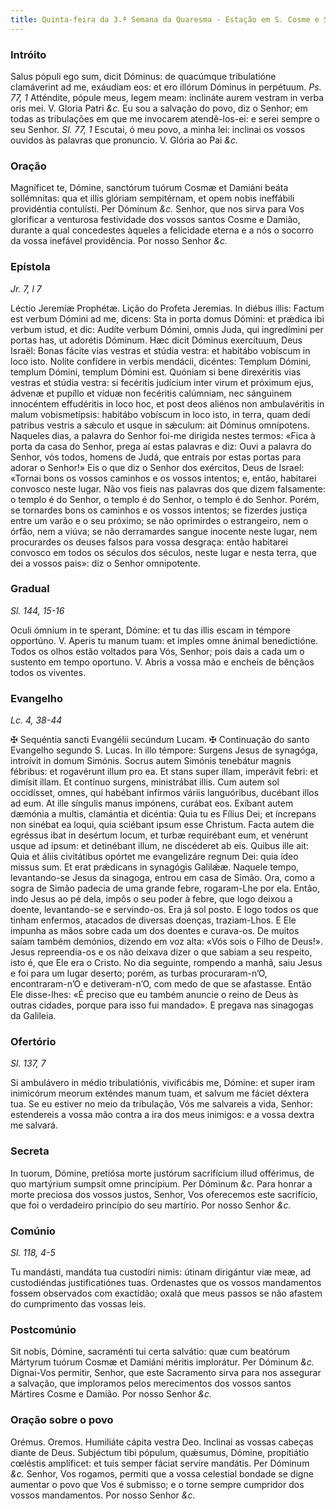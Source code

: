 ```yaml
---
title: Quinta-feira da 3.ª Semana da Quaresma - Estação em S. Cosme e S. Damião
---
```


### Intróito

<div class="grid grid-cols-2 gap-5">
  <span class="text-justify">
    Salus pópuli ego sum, dicit Dóminus: de quacúmque tribulatióne clamáverint
    ad me, exáudiam eos: et ero illórum Dóminus in perpétuum. <em>Ps. 77, 1</em>
    Atténdite, pópule meus, legem meam: inclináte aurem vestram in verba oris mei.
    V. Gloria Patri <em>&c.</em>
  </span>
  <span class="text-justify">
    Eu sou a salvação do povo, diz o Senhor; em todas as tribulações em que me
    invocarem atendê-los-ei: e serei sempre o seu Senhor. <em>Sl. 77, 1</em>
    Escutai, ó meu povo, a minha lei: inclinai os vossos ouvidos às palavras que
    pronuncio. V. Glória ao Pai <em>&c.</em>
  </span>
</div>

### Oração

<div class="grid grid-cols-2 gap-5">
  <span class="text-justify">
    Magníficet te, Dómine, sanctórum tuórum Cosmæ et Damiáni beáta sollémnitas:
    qua et illis glóriam sempitérnam, et opem nobis ineffábili providéntia
    contulísti. Per Dóminum <em>&c.</em>
  </span>
  <span class="text-justify">
    Senhor, que nos sirva para Vos glorificar a venturosa festividade dos vossos
    santos Cosme e Damião, durante a qual concedestes àqueles a felicidade
    eterna e a nós o socorro da vossa inefável providência. Por nosso Senhor
    <em>&c.</em>
  </span>
</div>

### Epístola 

_Jr. 7, l 7_

<div class="grid grid-cols-2 gap-5">
  <span class="text-justify">Léctio Jeremíæ Prophétæ.</span>
  <span class="text-justify">Lição do Profeta Jeremias.</span>
  <span class="text-justify">
    In diébus illis: Factum est verbum Dómini ad me, dicens: Sta in porta domus
    Dómini: et prǽdica ibi verbum istud, et dic: Audíte verbum Dómini, omnis
    Juda, qui ingredímini per portas has, ut adorétis Dóminum. Hæc dicit Dóminus
    exercítuum, Deus Israël: Bonas fácite vias vestras et stúdia vestra: et
    habitábo vobíscum in loco isto. Nolíte confídere in verbis mendácii,
    dicéntes: Templum Dómini, templum Dómini, templum Dómini est. Quóniam si
    bene direxéritis vias vestras et stúdia vestra: si fecéritis judícium inter
    virum et próximum ejus, ádvenæ et pupíllo et víduæ non fecéritis calúmniam,
    nec sánguinem innocéntem effudéritis in loco hoc, et post deos aliénos non
    ambulavéritis in malum vobismetípsis: habitábo vobíscum in loco isto, in
    terra, quam dedi patribus vestris a sǽculo et usque in sǽculum: ait Dóminus
    omnípotens.
  </span>
  <span class="text-justify">
    Naqueles dias, a palavra do Senhor foi-me dirigida nestes termos: «Fica à
    porta da casa do Senhor, prega aí estas palavras e diz: Ouvi a palavra do
    Senhor, vós todos, homens de Judá, que entrais por estas portas para adorar
    o Senhor!» Eis o que diz o Senhor dos exércitos, Deus de Israel: «Tornai
    bons os vossos caminhos e os vossos intentos; e, então, habitarei convosco
    neste lugar. Não vos fieis nas palavras dos que dizem falsamente: o templo é
    do Senhor, o templo é do Senhor, o templo é do Senhor. Porém, se tornardes
    bons os caminhos e os vossos intentos; se fizerdes justiça entre um varão e
    o seu próximo; se não oprimirdes o estrangeiro, nem o órfão, nem a viúva; se
    não derramardes sangue inocente neste lugar, nem procurardes os deuses
    falsos para vossa desgraça: então habitarei convosco em todos os séculos dos
    séculos, neste lugar e nesta terra, que dei a vossos pais»: diz o Senhor
    omnipotente.
  </span>
</div>

### Gradual 

_Sl. 144, 15-16_

<div class="grid grid-cols-2 gap-5">
  <span class="text-justify">
    Oculi ómnium in te sperant, Dómine: et tu das illis escam in témpore
    opportúno. V. Aperis tu manum tuam: et imples omne ánimal benedictióne.
  </span>
  <span class="text-justify">
    Todos os olhos estão voltados para Vós, Senhor; pois dais a cada um o
    sustento em tempo oportuno. V. Abris a vossa mão e encheis de bênçãos todos
    os viventes.
  </span>
</div>

### Evangelho 

_Lc. 4, 38-44_

<div class="grid grid-cols-2 gap-5">
  <span class="text-justify">
    <span class="text-red-500">&#10016;</span> Sequéntia sancti Evangélii
    secúndum Lucam.
  </span>
  <span class="text-justify">
    <span class="text-red-500">&#10016;</span> Continuação do santo Evangelho
    segundo S. Lucas.
  </span>
  <span class="text-justify">
    In illo témpore: Surgens Jesus de synagóga, introívit in domum Simónis.
    Socrus autem Simónis tenebátur magnis fébribus: et rogavérunt illum pro ea.
    Et stans super illam, imperávit febri: et dimísit illam. Et contínuo
    surgens, ministrábat illis. Cum autem sol occidísset, omnes, qui habébant
    infírmos váriis languóribus, ducébant illos ad eum. At ille síngulis manus
    impónens, curábat eos. Exíbant autem dæmónia a multis, clamántia et
    dicéntia: Quia tu es Fílius Dei; et íncrepans non sinébat ea loqui, quia
    sciébant ipsum esse Christum. Facta autem die egréssus ibat in desértum
    locum, et turbæ requirébant eum, et venérunt usque ad ipsum: et detinébant
    illum, ne discéderet ab eis. Quibus ille ait: Quia et áliis civitátibus
    opórtet me evangelizáre regnum Dei: quia ídeo missus sum. Et erat prǽdicans
    in synagógis Galilǽæ.
  </span>
  <span class="text-justify">
    Naquele tempo, levantando-se Jesus da sinagoga, entrou em casa de Simão.
    Ora, como a sogra de Simão padecia de uma grande febre, rogaram-Lhe por ela.
    Então, indo Jesus ao pé dela, impôs o seu poder à febre, que logo deixou a
    doente, levantando-se e servindo-os. Era já sol posto. E logo todos os que
    tinham enfermos, atacados de diversas doenças, traziam-Lhos. E Ele impunha
    as mãos sobre cada um dos doentes e curava-os. De muitos saíam também
    demónios, dizendo em voz alta: «Vós sois o Filho de Deus!». Jesus
    repreendia-os e os não deixava dizer o que sabiam a seu respeito, isto é,
    que Ele era o Cristo. No dia seguinte, rompendo a manhã, saiu Jesus e foi
    para um lugar deserto; porém, as turbas procuraram-n’O, encontraram-n’O e
    detiveram-n’O, com medo de que se afastasse. Então Ele disse-lhes: «É
    preciso que eu também anuncie o reino de Deus às outras cidades, porque para
    isso fui mandado». E pregava nas sinagogas da Galileia.
  </span>
</div>

### Ofertório 

_Sl. 137, 7_

<div class="grid grid-cols-2 gap-5">
  <span class="text-justify">
    Si ambulávero in médio tribulatiónis, vivificábis me, Dómine: et super iram
    inimicórum meorum exténdes manum tuam, et salvum me fáciet déxtera tua.
  </span>
  <span class="text-justify">
    Se eu estiver no meio da tribulação, Vós me salvareis a vida, Senhor:
    estendereis a vossa mão contra a ira dos meus inimigos: e a vossa dextra me
    salvará.
  </span>
</div>

### Secreta

<div class="grid grid-cols-2 gap-5">
  <span class="text-justify">
    In tuorum, Dómine, pretiósa morte justórum sacrifícium illud offérimus, de
    quo martýrium sumpsit omne princípium. Per Dóminum <em>&c.</em>
  </span>
  <span class="text-justify">
    Para honrar a morte preciosa dos vossos justos, Senhor, Vos oferecemos este
    sacrifício, que foi o verdadeiro princípio do seu martírio. Por nosso Senhor
    <em>&c.</em>
  </span>
</div>

### Comúnio 

_Sl. 118, 4-5_

<div class="grid grid-cols-2 gap-5">
  <span class="text-justify">
    Tu mandásti, mandáta tua custodíri nimis: útinam dirigántur viæ meæ, ad
    custodiéndas justificatiónes tuas.
  </span>
  <span class="text-justify">
    Ordenastes que os vossos mandamentos fossem observados com exactidão; oxalá
    que meus passos se não afastem do cumprimento das vossas leis.
  </span>
</div>

### Postcomúnio

<div class="grid grid-cols-2 gap-5">
  <span class="text-justify">
    Sit nobis, Dómine, sacraménti tui certa salvátio: quæ cum beatórum Mártyrum
    tuórum Cosmæ et Damiáni méritis implorátur. Per Dóminum <em>&c.</em>
  </span>
  <span class="text-justify">
    Dignai-Vos permitir, Senhor, que este Sacramento sirva para nos assegurar a
    salvação, que imploramos pelos merecimentos dos vossos santos Mártires Cosme
    e Damião. Por nosso Senhor <em>&c.</em>
  </span>
</div>

### Oração sobre o povo

<div class="grid grid-cols-2 gap-5">
  <span class="text-red-500 text-center">Orémus.</span>
  <span class="text-red-500 text-center">Oremos.</span>
  <span class="text-justify">Humiliáte cápita vestra Deo.</span>
  <span class="text-justify">Inclinai as vossas cabeças diante de Deus.</span>
  <span class="text-justify">
    Subjéctum tibi pópulum, quǽsumus, Dómine, propitiátio cœléstis amplíficet:
    et tuis semper fáciat servíre mandátis. Per Dóminum <em>&c.</em>
  </span>
  <span class="text-justify">
    Senhor, Vos rogamos, permiti que a vossa celestial bondade se digne aumentar
    o povo que Vos é submisso; e o torne sempre cumpridor dos vossos
    mandamentos. Por nosso Senhor <em>&c.</em>
  </span>
</div>
